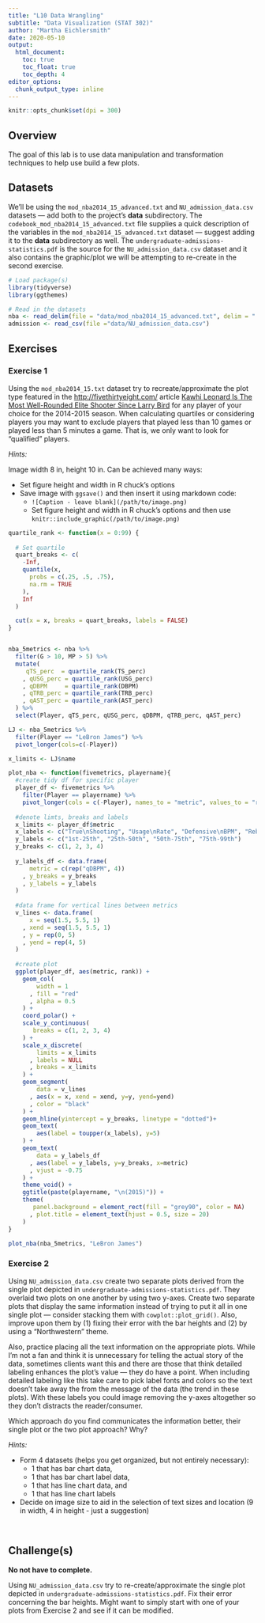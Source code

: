 ```yaml
---
title: "L10 Data Wrangling"
subtitle: "Data Visualization (STAT 302)"
author: "Martha Eichlersmith"
date: 2020-05-10
output:
  html_document:
    toc: true
    toc_float: true
    toc_depth: 4
editor_options: 
  chunk_output_type: inline
---
```


```r
knitr::opts_chunk$set(dpi = 300)
```

## Overview

The goal of this lab is to use data manipulation and transformation techniques to help use build a few plots. 

## Datasets

We'll be using the `mod_nba2014_15_advanced.txt` and `NU_admission_data.csv` datasets --- add both to the project's **data** subdirectory. The `codebook_mod_nba2014_15_advanced.txt` file supplies a quick description of the variables in the `mod_nba2014_15_advanced.txt` dataset --- suggest adding it to the **data** subdirectory as well. The `undergraduate-admissions-statistics.pdf` is the source for the `NU_admission_data.csv` dataset and it also contains the graphic/plot we will be attempting to re-create in the second exercise. 


```r
# Load package(s)
library(tidyverse)
library(ggthemes)

# Read in the datasets
nba <- read_delim(file = "data/mod_nba2014_15_advanced.txt", delim = "|")
admission <- read_csv(file ="data/NU_admission_data.csv")
```


## Exercises



### Exercise 1

Using the `mod_nba2014_15.txt` dataset try to recreate/approximate the plot type featured in the [http://fivethirtyeight.com/](fivethirtyeight.com) article [Kawhi Leonard Is The Most Well-Rounded Elite Shooter Since Larry Bird](http://fivethirtyeight.com/features/kawhi-leonard-is-the-most-well-rounded-elite-shooter-since-larry-bird/) for any player of your choice for the 2014-2015 season. When calculating quartiles or considering players you may want to exclude players that played less than 10 games or played less than 5 minutes a game. That is, we only want to look for "qualified" players.

*Hints:*

Image width 8 in, height 10 in. Can be achieved many ways:

- Set figure height and width in R chuck's options
- Save image with `ggsave()` and then insert it using markdown code:
    - `![Caption - leave blank](/path/to/image.png)`
    - Set figure height and width in R chuck's options and then use `knitr::include_graphic(/path/to/image.png)`



```r
quartile_rank <- function(x = 0:99) {
  
  # Set quartile
  quart_breaks <- c(
    -Inf,
    quantile(x,
      probs = c(.25, .5, .75),
      na.rm = TRUE
    ),
    Inf
  )

  cut(x = x, breaks = quart_breaks, labels = FALSE)
}
```

```r
  
```


```r
nba_5metrics <- nba %>%
  filter(G > 10, MP > 5) %>%
  mutate(
     qTS_perc  = quartile_rank(TS_perc)
    , qUSG_perc = quartile_rank(USG_perc)
    , qDBPM     = quartile_rank(DBPM)
    , qTRB_perc = quartile_rank(TRB_perc)
    , qAST_perc = quartile_rank(AST_perc)
  ) %>%
  select(Player, qTS_perc, qUSG_perc, qDBPM, qTRB_perc, qAST_perc)

LJ <- nba_5metrics %>%
  filter(Player == "LeBron James") %>%
  pivot_longer(cols=c(-Player))

x_limits <- LJ$name

```

```r
plot_nba <- function(fivemetrics, playername){
  #create tidy df for specific player
  player_df <- fivemetrics %>%
    filter(Player == playername) %>%
    pivot_longer(cols = c(-Player), names_to = "metric", values_to = "rank")
  
  #denote limts, breaks and labels 
  x_limits <- player_df$metric
  x_labels <- c("True\nShooting", "Usage\nRate", "Defensive\nBPM", "Rebound\nRate", "Assist\nRate")
  y_labels <- c("1st-25th", "25th-50th", "50th-75th", "75th-99th")
  y_breaks <- c(1, 2, 3, 4)
  
  y_labels_df <- data.frame(
      metric = c(rep("qDBPM", 4))
    , y_breaks = y_breaks
    , y_labels = y_labels
  )
  
  #data frame for vertical lines between metrics
  v_lines <- data.frame(
      x = seq(1.5, 5.5, 1)
    , xend = seq(1.5, 5.5, 1)
    , y = rep(0, 5)
    , yend = rep(4, 5)
  )
  
  #create plot
  ggplot(player_df, aes(metric, rank)) +
    geom_col(
        width = 1
      , fill = "red"
      , alpha = 0.5
    ) +
    coord_polar() + 
    scale_y_continuous(
       breaks = c(1, 2, 3, 4)
    ) +
    scale_x_discrete(
        limits = x_limits 
      , labels = NULL
      , breaks = x_limits
    ) +
    geom_segment(
        data = v_lines
      , aes(x = x, xend = xend, y=y, yend=yend)
      , color = "black"
    ) +
    geom_hline(yintercept = y_breaks, linetype = "dotted")+
    geom_text(
        aes(label = toupper(x_labels), y=5)
    ) +
    geom_text(
        data = y_labels_df 
      , aes(label = y_labels, y=y_breaks, x=metric)
      , vjust = -0.75
    ) +
    theme_void() +
    ggtitle(paste(playername, "\n(2015)")) +
    theme(
       panel.background = element_rect(fill = "grey90", color = NA)
      , plot.title = element_text(hjust = 0.5, size = 20)
    ) 
}
```

```r
plot_nba(nba_5metrics, "LeBron James")
```






### Exercise 2

Using `NU_admission_data.csv` create two separate plots derived from the single plot depicted in `undergraduate-admissions-statistics.pdf`. They overlaid two plots on one another by using two y-axes. Create two separate plots that display the same information instead of trying to put it all in one single plot --- consider stacking them with `cowplot::plot_grid()`. Also, improve upon them by (1) fixing their error with the bar heights and (2) by using a "Northwestern" theme. 

Also, practice placing all the text information on the appropriate plots. While I'm not a fan and think it is unnecessary for telling the actual story of the data, sometimes clients want this and there are those that think detailed labeling enhances the plot's value --- they do have a point. When including detailed labeling like this take care to pick label fonts and colors so the text doesn't take away the from the message of the data (the trend in these plots). With these labels you could image removing the y-axes altogether so they don't distracts the reader/consumer. 

Which approach do you find communicates the information better, their single plot or the two plot approach? Why?

*Hints:*

- Form 4 datasets (helps you get organized, but not entirely necessary): 
    - 1 that has bar chart data, 
    - 1 that has bar chart label data, 
    - 1 that has line chart data, and 
    - 1 that has line chart labels 
- Decide on image size to aid in the selection of text sizes and location (9 in width, 4 in height - just a suggestion)

<br>

## Challenge(s)

**No not have to complete.**

Using `NU_admission_data.csv` try to re-create/approximate the single plot depicted in `undergraduate-admissions-statistics.pdf`. Fix their error concerning the bar heights. Might want to simply start with one of your plots from Exercise 2 and see if it can be modified. 
